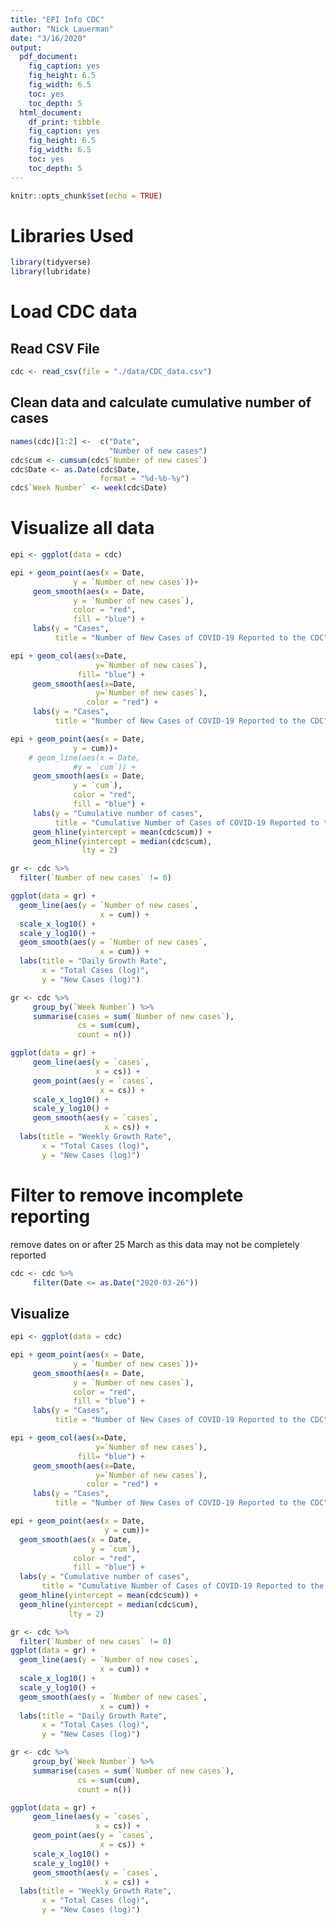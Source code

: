 ```yaml
---
title: "EPI Info CDC"
author: "Nick Lauerman"
date: "3/16/2020"
output: 
  pdf_document: 
    fig_caption: yes
    fig_height: 6.5
    fig_width: 6.5
    toc: yes
    toc_depth: 5
  html_document: 
    df_print: tibble
    fig_caption: yes
    fig_height: 6.5
    fig_width: 6.5
    toc: yes
    toc_depth: 5
---
```


```r
knitr::opts_chunk$set(echo = TRUE)
```

# Libraries Used
```r
library(tidyverse)
library(lubridate)
```

# Load CDC data
## Read CSV File
```r
cdc <- read_csv(file = "./data/CDC_data.csv")
```

## Clean data and calculate cumulative number of cases

```r
names(cdc)[1:2] <-  c("Date",
                      "Number of new cases")
cdc$cum <- cumsum(cdc$`Number of new cases`)
cdc$Date <- as.Date(cdc$Date,
                    format = "%d-%b-%y")
cdc$`Week Number` <- week(cdc$Date)
```


# Visualize all data
```r
epi <- ggplot(data = cdc)
```
```r
epi + geom_point(aes(x = Date,
              y = `Number of new cases`))+
     geom_smooth(aes(x = Date,
              y = `Number of new cases`),
              color = "red",
              fill = "blue") +
     labs(y = "Cases",
          title = "Number of New Cases of COVID-19 Reported to the CDC")
```
```r
epi + geom_col(aes(x=Date,
                   y=`Number of new cases`),
               fill= "blue") +
     geom_smooth(aes(x=Date,
                   y=`Number of new cases`),
                 color = "red") +
     labs(y = "Cases",
          title = "Number of New Cases of COVID-19 Reported to the CDC")
```

```r
epi + geom_point(aes(x = Date,
              y = cum))+
    # geom_line(aes(x = Date,
              #y = `cum`)) +
     geom_smooth(aes(x = Date,
              y = `cum`),
              color = "red",
              fill = "blue") +
     labs(y = "Cumulative number of cases",
          title = "Cumulative Number of Cases of COVID-19 Reported to the CDC") +
     geom_hline(yintercept = mean(cdc$cum)) +
     geom_hline(yintercept = median(cdc$cum),
                lty = 2)
```

```r
gr <- cdc %>%
  filter(`Number of new cases` != 0)

ggplot(data = gr) +
  geom_line(aes(y = `Number of new cases`,
                    x = cum)) +
  scale_x_log10() +
  scale_y_log10() +
  geom_smooth(aes(y = `Number of new cases`,
                    x = cum)) +
  labs(title = "Daily Growth Rate",
       x = "Total Cases (log)",
       y = "New Cases (log)")

```

```r
gr <- cdc %>%
     group_by(`Week Number`) %>%
     summarise(cases = sum(`Number of new cases`),
               cs = sum(cum),
               count = n())

ggplot(data = gr) +
     geom_line(aes(y = `cases`,
                   x = cs)) + 
     geom_point(aes(y = `cases`,
                    x = cs)) +
     scale_x_log10() +
     scale_y_log10() +
     geom_smooth(aes(y = `cases`,
                     x = cs)) +
  labs(title = "Weekly Growth Rate",
       x = "Total Cases (log)",
       y = "New Cases (log)")

```



# Filter to remove incomplete reporting

remove dates on or after 25 March as this data may not be completely reported          
```r
cdc <- cdc %>%                                                                          # update with good date
     filter(Date <= as.Date("2020-03-26"))
```

## Visualize
```r
epi <- ggplot(data = cdc)
```
```r
epi + geom_point(aes(x = Date,
              y = `Number of new cases`))+
     geom_smooth(aes(x = Date,
              y = `Number of new cases`),
              color = "red",
              fill = "blue") +
     labs(y = "Cases",
          title = "Number of New Cases of COVID-19 Reported to the CDC")
```

```r
epi + geom_col(aes(x=Date,
                   y=`Number of new cases`),
               fill= "blue") +
     geom_smooth(aes(x=Date,
                   y=`Number of new cases`),
                 color = "red") +
     labs(y = "Cases",
          title = "Number of New Cases of COVID-19 Reported to the CDC")
```

```r
epi + geom_point(aes(x = Date,
                     y = cum))+
  geom_smooth(aes(x = Date,
                  y = `cum`),
              color = "red",
              fill = "blue") +
  labs(y = "Cumulative number of cases",
       title = "Cumulative Number of Cases of COVID-19 Reported to the CDC") +
  geom_hline(yintercept = mean(cdc$cum)) +
  geom_hline(yintercept = median(cdc$cum),
             lty = 2)
```

```r
gr <- cdc %>%
  filter(`Number of new cases` != 0)
ggplot(data = gr) +
  geom_line(aes(y = `Number of new cases`,
                    x = cum)) +
  scale_x_log10() +
  scale_y_log10() +
  geom_smooth(aes(y = `Number of new cases`,
                    x = cum)) +
  labs(title = "Daily Growth Rate",
       x = "Total Cases (log)",
       y = "New Cases (log)")


```

```r
gr <- cdc %>%
     group_by(`Week Number`) %>%
     summarise(cases = sum(`Number of new cases`),
               cs = sum(cum),
               count = n())

ggplot(data = gr) +
     geom_line(aes(y = `cases`,
                   x = cs)) + 
     geom_point(aes(y = `cases`,
                    x = cs)) +
     scale_x_log10() +
     scale_y_log10() +
     geom_smooth(aes(y = `cases`,
                     x = cs)) +
  labs(title = "Weekly Growth Rate",
       x = "Total Cases (log)",
       y = "New Cases (log)")
```
